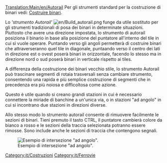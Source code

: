 [[Translation:Main/en/Autorail]]{{en/-}}
Per gli strumenti standard per la costruzione di binari vedi: [[Main/it/Costruire binari|Costruire binari]].

Lo '''strumento Autorail' '' [[File:en/Build autorail.png]] funge da utile sostituto per gli strumenti tradizionali di posa dei binari in determinate situazioni. Piuttosto che avere una direzione impostata, lo strumento di autorail posiziona il binario in base alla posizione del puntatore all'interno del tile in cui si vuole operare. Puntando verso gli angoli permetterà di costruire binari che attraverseranno quel tile in diagonale, puntaando verso il centro dei lati in direzione est o ovest poserà binari in orizzontale, facendo lo stesso ma in direzione nord o sud poserà binari in verticale rispetto ai tiles.

A differenza della costruzione dei binari vecchio stile, lo strumento Autorail può trascinare segmenti di rotaia trasversali senza cambiare strumento, consentendo una rapida e più semplice costruzione di segmenti che in precedenza era più noiosa e difficoltosa come azione.

Questo è utile quando si creano grandi stazioni in cui è necessario connettere la miriade di banchine a un'unica via, o in stazioni "ad angolo" in cui si incontrano due stazioni in direzioni diverse.

Allo stesso modo lo strumento autorail consente di rimuovere facilmente le sezioni di binari. Tieni premuto il tasto CTRL, il puntatore cambierà colore da bianco a rosso e le sezioni della traccia selezionata potranno essere rimosse. Sono include anche le sezioni di traccia che contengono segnali.

[[File:en/Corner station.png|center|frame|Esempio di intersezione "ad angolo".]]


[[Category:it/Costruzioni]]
[[Category:it/Ferrovie]]